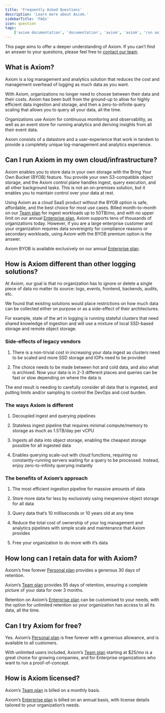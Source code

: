 ```yaml
---
title: 'Frequently Asked Questions'
description: 'Learn more about Axiom.'
sidebarTitle: 'FAQs'
icon: question
tags:
    ['axiom documentation', 'documentation', 'axiom', 'axiom', 'run axiom', 'retain data', 'faq', 'frwquently asked questions']
---
```


This page aims to offer a deeper understanding of Axiom. If you can’t find an answer to your questions, please feel free to  [contact our team](https://axiom.co/contact).

## What is Axiom?

Axiom is a log management and analytics solution that reduces the cost and management overhead of logging as much data as you want.

With Axiom, organizations no longer need to choose between their data and their costs. Axiom has been built from the ground-up to allow for highly efficient data ingestion and storage, and then a zero-to-infinite query scaling that allows you to query all your data, all the time.

Organizations use Axiom for continuous monitoring and observability, as well as an event store for running analytics and deriving insights from all their event data.

Axiom consists of a datastore and a user-experience that work in tandem to provide a completely unique log-management and analytics experience.

## Can I run Axiom in my own cloud/infrastructure?

Axiom enables you to store data in your own storage with the Bring Your Own Bucket (BYOB) feature. You provide your own S3-compatible object storage, and the Axiom control plane handles ingest, query execution, and all other background tasks. This is not an on-premises solution, but it enables you to maintain control over your data at rest.

Using Axiom as a cloud SaaS product without the BYOB option is safe, affordable, and the best choice for most use cases. Billed month-to-month on our [Team plan](https://axiom.co/pricing) for ingest workloads up to 50TB/mo, and with no upper limit on our annual [Enterprise plan](https://axiom.co/pricing), Axiom supports tens of thousands of organizations today. However, if you are a large enterprise customer and your organization requires data sovereignty for compliance reasons or secondary workloads, using Axiom with the BYOB premium option is the answer.

Axiom BYOB is available exclusively on our annual [Enterprise plan](https://axiom.co/pricing).

## How is Axiom different than other logging solutions?

At Axiom, our goal is that no organization has to ignore or delete a single piece of data no matter its source: logs, events, frontend, backends, audits, etc.

We found that existing solutions would place restrictions on how much data can be collected either on purpose or as a side-effect of their architectures.

For example, state of the art in logging is running stateful clusters that need shared knowledge of ingestion and will use a mixture of local SSD-based storage and remote object storage.

### Side-effects of legacy vendors

1. There is a non-trivial cost in increasing your data ingest as clusters need to be scaled and more SSD storage and IOPs need to be provided

2. The choice needs to be made between hot and cold data, and also what is archived. Now your data is in 2-3 different places and queries can be fast or slow depending on where the data is

The end result is needing to carefully consider all data that is ingested, and putting limits and/or sampling to control the DevOps and cost burden.

### The ways Axiom is different

1. Decoupled ingest and querying pipelines

2. Stateless ingest pipeline that requires minimal compute/memory to storage as much as 1.5TB/day per vCPU

3. Ingests all data into object storage, enabling the cheapest storage possible for all ingested data

4. Enables querying scale-out with cloud functions, requiring no constantly-running servers waiting for a query to be processed. Instead, enjoy zero-to-infinity querying instantly

### The benefits of Axiom’s approach

1. The most efficient ingestion pipeline for massive amounts of data

2. Store more data for less by exclusively using inexpensive object storage for all data

3. Query data that’s 10 milliseconds or 10 years old at any time

4. Reduce the total cost of ownership of your log management and analytics pipelines with simple scale and maintenance that Axiom provides

5. Free your organization to do more with it’s data

## How long can I retain data for with Axiom?

Axiom’s free forever [Personal plan](https://axiom.co/pricing) provides a generous 30 days of retention.

Axiom’s [Team plan](https://axiom.co/pricing) provides 95 days of retention, ensuring a complete picture of your data for over 3 months.

Retention on Axiom’s [Enterprise plan](https://axiom.co/pricing) can be customised to your needs, with the option for unlimited retention so your organization has access to all its data, all the time.

## Can I try Axiom for free?

Yes. Axiom’s [Personal plan](https://axiom.co/pricing) is free forever with a generous allowance, and is available to all customers.

With unlimited users included, Axiom’s [Team plan](https://axiom.co/pricing) starting at $25/mo is a great choice for growing companies, and for Enterprise organizations who want to run a proof-of-concept.

## How is Axiom licensed?

Axiom’s [Team plan](https://axiom.co/pricing) is billed on a monthly basis.

Axiom’s [Enterprise plan](https://axiom.co/pricing) is billed on an annual basis, with license details tailored to your organization’s needs.